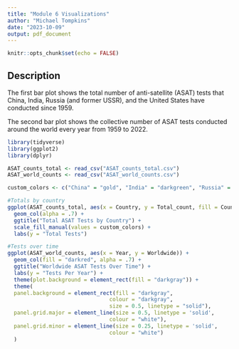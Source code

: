 ---
title: "Module 6 Visualizations"
author: "Michael Tompkins"
date: "2023-10-09"
output: pdf_document
---

```{r setup, include=FALSE}
knitr::opts_chunk$set(echo = FALSE)
```

## Description

The first bar plot shows the total number of anti-satellite (ASAT) tests that China, India, Russia (and former USSR), and the United States have conducted since 1959.

The second bar plot shows the collective number of ASAT tests conducted around the world every year from 1959 to 2022. 


```{r Plots, echo=FALSE, message=FALSE, warning=FALSE, paged.print=FALSE}
library(tidyverse)
library(ggplot2)
library(dplyr)

ASAT_counts_total <- read_csv("ASAT_counts_total.csv")
ASAT_world_counts <- read_csv("ASAT_world_counts.csv")

custom_colors <- c("China" = "gold", "India" = "darkgreen", "Russia" = "darkred", "USA" = "darkblue")

#Totals by country
ggplot(ASAT_counts_total, aes(x = Country, y = Total_count, fill = Country)) +
  geom_col(alpha = .7) +
  ggtitle("Total ASAT Tests by Country") +
  scale_fill_manual(values = custom_colors) +
  labs(y = "Total Tests")

#Tests over time
ggplot(ASAT_world_counts, aes(x = Year, y = Worldwide)) +
  geom_col(fill = "darkred", alpha = .7) +
  ggtitle("Worldwide ASAT Tests Over Time") +
  labs(y = "Tests Per Year") +
  theme(plot.background = element_rect(fill = "darkgray")) +
  theme(
  panel.background = element_rect(fill = "darkgray",
                                colour = "darkgray",
                                size = 0.5, linetype = "solid"),
  panel.grid.major = element_line(size = 0.5, linetype = 'solid',
                                colour = "white"), 
  panel.grid.minor = element_line(size = 0.25, linetype = 'solid',
                                colour = "white")
  )
```

